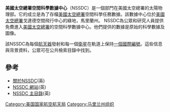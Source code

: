 
{{Unreferenced |time=2011-08-22T08:50:10+00:00 }}


'''美國太空總署空間科學數據中心'''（NSSDC）是一個部門在美國太空總署的太陽物理部。它的成立是為了存檔[[美國太空總署|美國太空總署]]空間科學任務數據。該數據中心位於[[美國太空總署|美國太空總署]]戈達德空間飛行中心的綠地，馬里蘭州。 NSSDC為公眾和研究人員提供免費進入[[美國太空總署|美國太空總署]]的空間科學數據中心。他們提供的數據是原始的科學數據及圖像。

該NSSDC為每個[[航天器|航天器]]發射和每一個[[衛星|衛星]]在軌道上保持[[國際衛星標識符|一個國際編號]]。這些信息與背景資料，公眾可在公共檢索目錄中找到。

==參考==
*[https://web.archive.org/web/20071014061743/http://nssdc.gsfc.nasa.gov/about/about_nssdc.html 關於NSSDC](英)
*[https://web.archive.org/web/20071002071344/http://nssdc.gsfc.nasa.gov/ NSSDC 網站](英)
*[http://nssdc.gsfc.nasa.gov/nmc/ NSSDC 主目錄](英)

[[Category:美国国家航空航天局|Category:美国国家航空航天局]]
[[Category:马里兰州组织|Category:马里兰州组织]]
{{航天小作品}}